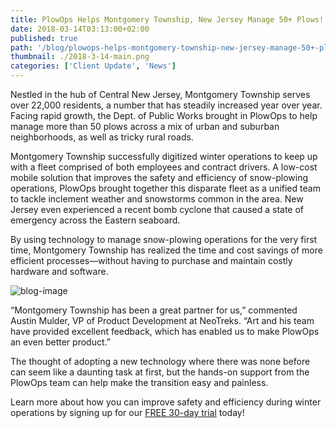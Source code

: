 ```yaml
---
title: PlowOps Helps Montgomery Township, New Jersey Manage 50+ Plows!
date: 2018-03-14T03:13:00+02:00
published: true
path: '/blog/plowops-helps-montgomery-township-new-jersey-manage-50+-plows'
thumbnail: ./2018-3-14-main.png
categories: ['Client Update', 'News']
---
```


Nestled in the hub of Central New Jersey, Montgomery Township serves over 22,000 residents, a number that has steadily increased year over year. Facing rapid growth, the Dept. of Public Works brought in PlowOps to help manage more than 50 plows across a mix of urban and suburban neighborhoods, as well as tricky rural roads.

Montgomery Township successfully digitized winter operations to keep up with a fleet comprised of both employees and contract drivers. A low-cost mobile solution that improves the safety and efficiency of snow-plowing operations, PlowOps brought together this disparate fleet as a unified team to tackle inclement weather and snowstorms common in the area. New Jersey even experienced a recent bomb cyclone that caused a state of emergency across the Eastern seaboard.

By using technology to manage snow-plowing operations for the very first time, Montgomery Township has realized the time and cost savings of more efficient processes—without having to purchase and maintain costly hardware and software.

![blog-image](./image-1.jpeg)

“Montgomery Township has been a great partner for us,” commented Austin Mulder, VP of Product Development at NeoTreks. “Art and his team have provided excellent feedback, which has enabled us to make PlowOps an even better product.”

The thought of adopting a new technology where there was none before can seem like a daunting task at first, but the hands-on support from the PlowOps team can help make the transition easy and painless.

Learn more about how you can improve safety and efficiency during winter operations by signing up for our <a href="https://plowops.com/request-demo">FREE 30-day trial</a> today!

